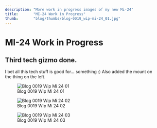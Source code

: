 ```yaml
---
description: "More work in progress images of my new Mi-24"
title:       "MI-24 Work in Progress"
thumb:       "blog/thumbs/blog-0019_wip-mi-24_01.jpg"
---
```


MI-24 Work in Progress
======================

Third tech gizmo done.
----------------------

I bet all this tech stuff is good for... something :) Also added the mount on the thing on the left.

![Blog 0019 Wip Mi 24 01](/images/blog/blog-0019_wip-mi-24_01.jpg)

![Blog 0019 Wip Mi 24 02](/images/blog/blog-0019_wip-mi-24_02.jpg)

![Blog 0019 Wip Mi 24 03](/images/blog/blog-0019_wip-mi-24_03.jpg)
